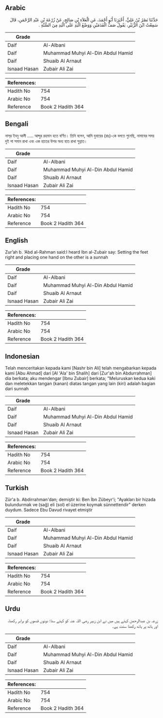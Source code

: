 ## Arabic


<div dir="rtl" lang="ar" style={{fontSize:'larger',backgroundColor:'#f8f9fa',padding:20}}>
حَدَّثَنَا نَصْرُ بْنُ عَلِيٍّ، أَخْبَرَنَا أَبُو أَحْمَدَ، عَنِ الْعَلاَءِ بْنِ صَالِحٍ، عَنْ زُرْعَةَ بْنِ عَبْدِ الرَّحْمَنِ، قَالَ سَمِعْتُ ابْنَ الزُّبَيْرِ، يَقُولُ صَفُّ الْقَدَمَيْنِ وَوَضْعُ الْيَدِ عَلَى الْيَدِ مِنَ السُّنَّةِ ‏.‏
</div>
<div style={{backgroundColor:'#f8f9fa',padding:20, marginBottom: 10}}><table> <thead> <tr> <th>Grade</th> <th></th> </tr> </thead> <tbody> <tr><td>Daif</td><td>Al-Albani</td></tr><tr><td>Daif</td><td>Muhammad Muhyi Al-Din Abdul Hamid</td></tr><tr><td>Daif</td><td>Shuaib Al Arnaut</td></tr><tr><td>Isnaad Hasan</td><td>Zubair Ali Zai</td></tr></tbody></table><table> <thead> <tr> <th>References:</th> <th></th> </tr> </thead> <tbody><tr><td>Hadith No</td><td>754</td></tr><tr><td>Arabic No</td><td>754</td></tr><tr><td>Reference</td><td>Book 2 Hadith 364</td></tr></tbody></table></div>

## Bengali


<div dir="ltr" lang="bn" style={{fontSize:'larger',backgroundColor:'#f8f9fa',padding:20}}>
নাস্‌র ইবনু আলী ..... আব্দুর রহমান হতে বর্ণিত। তিনি বলেন, আমি যুবায়ের (রাঃ)-কে বলতে শুনেছি, নামাযের সময় দুই পা সমান রাখা এবং এক হাতের উপর অন্য হাত রাখা সুন্নাত।
</div>
<div style={{backgroundColor:'#f8f9fa',padding:20, marginBottom: 10}}><table> <thead> <tr> <th>Grade</th> <th></th> </tr> </thead> <tbody> <tr><td>Daif</td><td>Al-Albani</td></tr><tr><td>Daif</td><td>Muhammad Muhyi Al-Din Abdul Hamid</td></tr><tr><td>Daif</td><td>Shuaib Al Arnaut</td></tr><tr><td>Isnaad Hasan</td><td>Zubair Ali Zai</td></tr></tbody></table><table> <thead> <tr> <th>References:</th> <th></th> </tr> </thead> <tbody><tr><td>Hadith No</td><td>754</td></tr><tr><td>Arabic No</td><td>754</td></tr><tr><td>Reference</td><td>Book 2 Hadith 364</td></tr></tbody></table></div>

## English


<div dir="ltr" lang="en" style={{fontSize:'larger',backgroundColor:'#f8f9fa',padding:20}}>
Zur’ah b. ‘Abd al-Rahman said:I heard Ibn al-Zubair say: Setting the feet right and placing one hand on the other is a sunnah
</div>
<div style={{backgroundColor:'#f8f9fa',padding:20, marginBottom: 10}}><table> <thead> <tr> <th>Grade</th> <th></th> </tr> </thead> <tbody> <tr><td>Daif</td><td>Al-Albani</td></tr><tr><td>Daif</td><td>Muhammad Muhyi Al-Din Abdul Hamid</td></tr><tr><td>Daif</td><td>Shuaib Al Arnaut</td></tr><tr><td>Isnaad Hasan</td><td>Zubair Ali Zai</td></tr></tbody></table><table> <thead> <tr> <th>References:</th> <th></th> </tr> </thead> <tbody><tr><td>Hadith No</td><td>754</td></tr><tr><td>Arabic No</td><td>754</td></tr><tr><td>Reference</td><td>Book 2 Hadith 364</td></tr></tbody></table></div>

## Indonesian


<div dir="ltr" lang="id" style={{fontSize:'larger',backgroundColor:'#f8f9fa',padding:20}}>
Telah menceritakan kepada kami [Nashr bin Ali] telah mengabarkan kepada kami [Abu Ahmad] dari [Al 'Ala' bin Shalih] dari [Zur'ah bin Abdurrahman] dia berkata; aku mendengar [Ibnu Zubair] berkata; "Meluruskan kedua kaki dan meletekkan tangan (kanan) diatas tangan yang lain (kiri) adalah bagian dari sunnah
</div>
<div style={{backgroundColor:'#f8f9fa',padding:20, marginBottom: 10}}><table> <thead> <tr> <th>Grade</th> <th></th> </tr> </thead> <tbody> <tr><td>Daif</td><td>Al-Albani</td></tr><tr><td>Daif</td><td>Muhammad Muhyi Al-Din Abdul Hamid</td></tr><tr><td>Daif</td><td>Shuaib Al Arnaut</td></tr><tr><td>Isnaad Hasan</td><td>Zubair Ali Zai</td></tr></tbody></table><table> <thead> <tr> <th>References:</th> <th></th> </tr> </thead> <tbody><tr><td>Hadith No</td><td>754</td></tr><tr><td>Arabic No</td><td>754</td></tr><tr><td>Reference</td><td>Book 2 Hadith 364</td></tr></tbody></table></div>

## Turkish


<div dir="ltr" lang="tr" style={{fontSize:'larger',backgroundColor:'#f8f9fa',padding:20}}>
Zür'a b. Abdirrahman'dan; demiştir ki: Ben İbn Zübeyr'i; "Ayakları bir hizada bulundurmak ve (sağ) eli (sol) el üzerine koymak sünnettendir" derken duydum. Sadece Ebu Davud rivayet etmiştir
</div>
<div style={{backgroundColor:'#f8f9fa',padding:20, marginBottom: 10}}><table> <thead> <tr> <th>Grade</th> <th></th> </tr> </thead> <tbody> <tr><td>Daif</td><td>Al-Albani</td></tr><tr><td>Daif</td><td>Muhammad Muhyi Al-Din Abdul Hamid</td></tr><tr><td>Daif</td><td>Shuaib Al Arnaut</td></tr><tr><td>Isnaad Hasan</td><td>Zubair Ali Zai</td></tr></tbody></table><table> <thead> <tr> <th>References:</th> <th></th> </tr> </thead> <tbody><tr><td>Hadith No</td><td>754</td></tr><tr><td>Arabic No</td><td>754</td></tr><tr><td>Reference</td><td>Book 2 Hadith 364</td></tr></tbody></table></div>

## Urdu


<div dir="rtl" lang="ur" style={{fontSize:'larger',backgroundColor:'#f8f9fa',padding:20}}>
زرعہ بن عبدالرحمٰن کہتے ہیں میں نے ابن زبیر رضی اللہ عنہ کو کہتے سنا: دونوں قدموں کو برابر رکھنا، اور ہاتھ پر ہاتھ رکھنا سنت ہے۔
</div>
<div style={{backgroundColor:'#f8f9fa',padding:20, marginBottom: 10}}><table> <thead> <tr> <th>Grade</th> <th></th> </tr> </thead> <tbody> <tr><td>Daif</td><td>Al-Albani</td></tr><tr><td>Daif</td><td>Muhammad Muhyi Al-Din Abdul Hamid</td></tr><tr><td>Daif</td><td>Shuaib Al Arnaut</td></tr><tr><td>Isnaad Hasan</td><td>Zubair Ali Zai</td></tr></tbody></table><table> <thead> <tr> <th>References:</th> <th></th> </tr> </thead> <tbody><tr><td>Hadith No</td><td>754</td></tr><tr><td>Arabic No</td><td>754</td></tr><tr><td>Reference</td><td>Book 2 Hadith 364</td></tr></tbody></table></div>